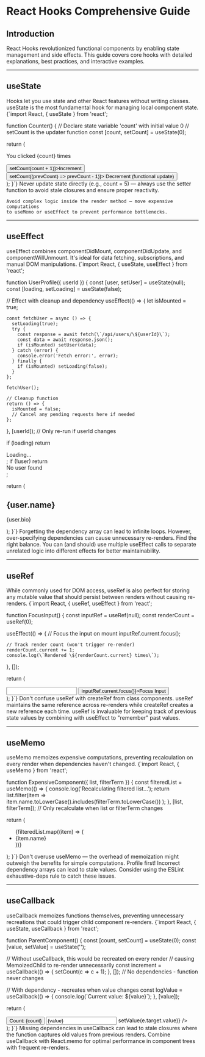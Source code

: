 # React Hooks Comprehensive Guide

## Introduction

React Hooks revolutionized functional components by enabling state management and side effects. This guide covers core hooks with detailed explanations, best practices, and interactive examples.

---

## useState

<ProTip title="Pro Tip">
  Hooks let you use state and other React features without writing classes.
  useState is the most fundamental hook for managing local component state.
</ProTip>

<CodeBlock language="jsx" showCopyButton={true}>
{`import React, { useState } from 'react';

function Counter() {
// Declare state variable 'count' with initial value 0
// setCount is the updater function
const [count, setCount] = useState(0);

return (

<div>
  <p>You clicked {count} times</p>
  <button onClick={() => setCount(count + 1)}>Increment</button>
  <button onClick={() => setCount((prevCount) => prevCount - 1)}>
    Decrement (functional update)
  </button>
</div>
); }`}

</CodeBlock>

<CommonMistake title="Common Mistake">
  Never update state directly (e.g., count = 5) — always use the setter function
  to avoid stale closures and ensure proper reactivity.
</CommonMistake>

<Callout type="info" title="Performance Consideration">

    Avoid complex logic inside the render method — move expensive computations
    to useMemo or useEffect to prevent performance bottlenecks.

</Callout>

---

## useEffect

<ProTip title="Advanced Usage">
  useEffect combines componentDidMount, componentDidUpdate, and
  componentWillUnmount. It's ideal for data fetching, subscriptions, and manual
  DOM manipulations.
</ProTip>

<CodeBlock language="jsx" showCopyButton={true} requireLogin={true}>
{`import React, { useState, useEffect } from 'react';

function UserProfile({ userId }) {
const [user, setUser] = useState(null);
const [loading, setLoading] = useState(false);

// Effect with cleanup and dependency
useEffect(() => {
let isMounted = true;

    const fetchUser = async () => {
      setLoading(true);
      try {
        const response = await fetch(\`/api/users/\${userId}\`);
        const data = await response.json();
        if (isMounted) setUser(data);
      } catch (error) {
        console.error('Fetch error:', error);
      } finally {
        if (isMounted) setLoading(false);
      }
    };

    fetchUser();

    // Cleanup function
    return () => {
      isMounted = false;
      // Cancel any pending requests here if needed
    };

}, [userId]); // Only re-run if userId changes

if (loading) return <div>Loading...</div>;
if (!user) return <div>No user found</div>;

return (

<div>
  <h2>{user.name}</h2>
  <p>{user.bio}</p>
</div>
); }`}

</CodeBlock>

<CommonMistake title="Critical Error">
  Forgetting the dependency array can lead to infinite loops. However,
  over-specifying dependencies can cause unnecessary re-renders. Find the right
  balance.
</CommonMistake>

<Callout type="info" title="Architecture Tip">
  You can (and should) use multiple useEffect calls to separate unrelated logic
  into different effects for better maintainability.
</Callout>


---

## useRef

<ProTip title="Beyond DOM References">
  While commonly used for DOM access, useRef is also perfect for storing any
  mutable value that should persist between renders without causing re-renders.
</ProTip>

<CodeBlock language="jsx" showCopyButton={true} requireLogin={false}>
{`import React, { useRef, useEffect } from 'react';

function FocusInput() {
const inputRef = useRef(null);
const renderCount = useRef(0);

useEffect(() => {
// Focus the input on mount
inputRef.current.focus();

    // Track render count (won't trigger re-render)
    renderCount.current += 1;
    console.log(\`Rendered \${renderCount.current} times\`);

}, []);

return (

<div>
  <input ref={inputRef} type="text" />
  <button onClick={() => inputRef.current.focus()}>Focus Input</button>
</div>
); }`}

</CodeBlock>

<CommonMistake title="Misconception">
  Don't confuse useRef with createRef from class components. useRef maintains
  the same reference across re-renders while createRef creates a new reference
  each time.
</CommonMistake>

<Callout type="info" title="Advanced Pattern">
  useRef is invaluable for keeping track of previous state values by combining
  with useEffect to "remember" past values.
</Callout>

---

## useMemo

<ProTip title="Optimization Strategy">
  useMemo memoizes expensive computations, preventing recalculation on every
  render when dependencies haven't changed.
</ProTip>

<CodeBlock language="jsx" showCopyButton={true} requireLogin={true}>
{`import React, { useMemo } from 'react';

function ExpensiveComponent({ list, filterTerm }) {
const filteredList = useMemo(() => {
console.log('Recalculating filtered list...');
return list.filter(item =>
item.name.toLowerCase().includes(filterTerm.toLowerCase())
);
}, [list, filterTerm]); // Only recalculate when list or filterTerm changes

return (

<ul>
  {filteredList.map((item) => (
    <li key={item.id}>{item.name}</li>
  ))}
</ul>
); }`}

</CodeBlock>

<CommonMistake title="Premature Optimization">
  Don't overuse useMemo — the overhead of memoization might outweigh the
  benefits for simple computations. Profile first!
</CommonMistake>

<Callout type="warning" title="Dependency Warning">
  Incorrect dependency arrays can lead to stale values. Consider using the
  ESLint exhaustive-deps rule to catch these issues.
</Callout>

---

## useCallback

<ProTip title="Performance Optimization">
  useCallback memoizes functions themselves, preventing unnecessary recreations
  that could trigger child component re-renders.
</ProTip>

<CodeBlock language="jsx" showCopyButton={true} requireLogin={true}>
{`import React, { useState, useCallback } from 'react';

function ParentComponent() {
const [count, setCount] = useState(0);
const [value, setValue] = useState('');

// Without useCallback, this would be recreated on every render
// causing MemoizedChild to re-render unnecessarily
const increment = useCallback(() => {
setCount(c => c + 1);
}, []); // No dependencies - function never changes

// With dependency - recreates when value changes
const logValue = useCallback(() => {
console.log(\`Current value: \${value}\`);
}, [value]);

return (

<div>
  <button onClick={increment}>Count: {count}</button>
  <input value={value} onChange={(e) => setValue(e.target.value)} />
  <MemoizedChild onLog={logValue} />
</div>
); }`}

</CodeBlock>

<CommonMistake title="Common Pitfall">
  Missing dependencies in useCallback can lead to stale closures where the
  function captures old values from previous renders.
</CommonMistake>

<Callout type="info" title="Best Practice">
  Combine useCallback with React.memo for optimal performance in component trees
  with frequent re-renders.
</Callout>
